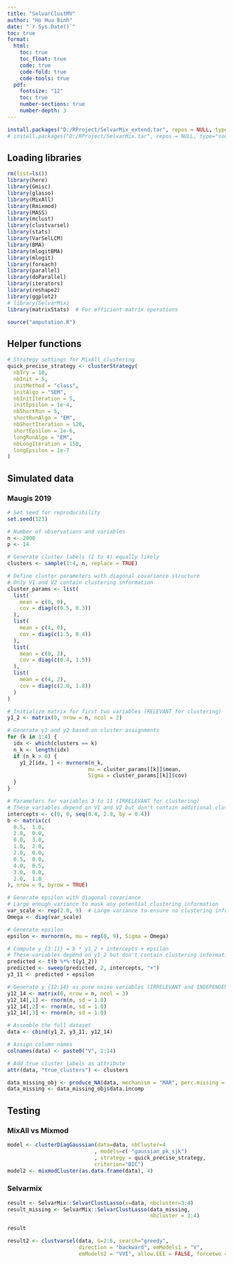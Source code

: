 ```yaml
---
title: "SelvarClustMV"
author: "Ho Huu Binh"
date: "`r Sys.Date()`"
toc: true
format:
  html: 
    toc: true
    toc_float: true
    code: true
    code-fold: true
    code-tools: true
  pdf: 
    fontsize: "12"
    toc: true
    number-sections: true
    number-depth: 3
---
```


```r
install.packages("D:/RProject/SelvarMix_extend.tar", repos = NULL, type="source")
# install.packages("D:/RProject/SelvarMix.tar", repos = NULL, type="source")
```

## Loading libraries
```r
rm(list=ls())
library(here)
library(Gmisc)
library(glasso)
library(MixAll)
library(Rmixmod)
library(MASS)
library(mclust)
library(clustvarsel)
library(stats)
library(VarSelLCM)
library(BMA)
library(mlogitBMA)
library(mlogit)
library(foreach)
library(parallel)
library(doParallel)
library(iterators)
library(reshape2)
library(ggplot2)
# library(SelvarMix)
library(matrixStats)  # For efficient matrix operations

source("amputation.R")
```


## Helper functions
```r
# Strategy settings for MixAll clustering
quick_precise_strategy <- clusterStrategy(
  nbTry = 10,
  nbInit = 5,
  initMethod = "class",
  initAlgo = "SEM",
  nbInitIteration = 5,
  initEpsilon = 1e-4,
  nbShortRun = 5,
  shortRunAlgo = "EM",
  nbShortIteration = 120,
  shortEpsilon = 1e-6,
  longRunAlgo = "EM",
  nbLongIteration = 150,
  longEpsilon = 1e-7
)

```


## Simulated data
### Maugis 2019
```r
# Set seed for reproducibility
set.seed(123)

# Number of observations and variables
n <- 2000
p <- 14

# Generate cluster labels (1 to 4) equally likely
clusters <- sample(1:4, n, replace = TRUE)

# Define cluster parameters with diagonal covariance structure
# Only V1 and V2 contain clustering information
cluster_params <- list(
  list(
    mean = c(0, 0),
    cov = diag(c(0.5, 0.3))
  ),
  list(
    mean = c(4, 0),
    cov = diag(c(1.5, 0.4))
  ),
  list(
    mean = c(0, 2),
    cov = diag(c(0.4, 1.5))
  ),
  list(
    mean = c(4, 2),
    cov = diag(c(2.0, 1.8))
  )
)

# Initialize matrix for first two variables (RELEVANT for clustering)
y1_2 <- matrix(0, nrow = n, ncol = 2)

# Generate y1 and y2 based on cluster assignments
for (k in 1:4) {
  idx <- which(clusters == k)
  n_k <- length(idx)
  if (n_k > 0) {
    y1_2[idx, ] <- mvrnorm(n_k, 
                          mu = cluster_params[[k]]$mean, 
                          Sigma = cluster_params[[k]]$cov)
  }
}

# Parameters for variables 3 to 11 (IRRELEVANT for clustering)
# These variables depend on V1 and V2 but don't contain additional clustering information
intercepts <- c(0, 0, seq(0.4, 2.8, by = 0.4))
b <- matrix(c(
  0.5,  1.0,    
  2.0,  0.0,
  0.0,  3.0,
  1.0,  2.0,
  2.0,  0.0,
  0.5,  0.0,
  4.0,  0.5,
  3.0,  0.0,
  2.0,  1.0
), nrow = 9, byrow = TRUE)

# Generate epsilon with diagonal covariance
# Large enough variance to mask any potential clustering information
var_scale <- rep(2.0, 9)  # Large variance to ensure no clustering information
Omega <- diag(var_scale)

# Generate epsilon
epsilon <- mvrnorm(n, mu = rep(0, 9), Sigma = Omega)

# Compute y_{3:11} = b * y1_2 + intercepts + epsilon
# These variables depend on y1_2 but don't contain clustering information
predicted <- t(b %*% t(y1_2))
predicted <- sweep(predicted, 2, intercepts, "+")
y3_11 <- predicted + epsilon

# Generate y_{12:14} as pure noise variables (IRRELEVANT and INDEPENDENT)
y12_14 <- matrix(0, nrow = n, ncol = 3)
y12_14[,1] <- rnorm(n, sd = 1.0)
y12_14[,2] <- rnorm(n, sd = 1.0)
y12_14[,3] <- rnorm(n, sd = 1.0)

# Assemble the full dataset
data <- cbind(y1_2, y3_11, y12_14)

# Assign column names
colnames(data) <- paste0("V", 1:14)

# Add true cluster labels as attribute
attr(data, "true_clusters") <- clusters

data_missing_obj <- produce_NA(data, mechanism = "MAR", perc.missing = 0.1)
data_missing <- data_missing_obj$data.incomp
```

## Testing
### MixAll vs Mixmod
```r
model <- clusterDiagGaussian(data=data, nbCluster=4
                            , models=c( "gaussian_pk_sjk")
                            , strategy = quick_precise_strategy,
                            criterion="BIC")
model2 <- mixmodCluster(as.data.frame(data), 4)
```


### Selvarmix
```r
result <- SelvarMix::SelvarClustLasso(x=data, nbcluster=3:4)
result_missing <- SelvarMix::SelvarClustLasso(data_missing, 
                                              nbcluster = 3:4)

result

result2 <- clustvarsel(data, G=2:6, search="greedy",
                       direction = "backward", emModels1 = "V", 
                       emModels2 = "VVI", allow.EEE = FALSE, forcetwo = FALSE)
```